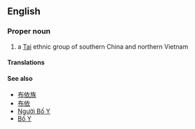 ==English==
{{rfc}}
===Proper noun===
{{wikipedia|Buyei}}
{{en-proper noun}}

# a [[Tai]] ethnic group of southern China and northern Vietnam

====Translations====
{{trans-top}}
{{trans-mid}}
{{trans-bottom}}

====See also====
* [[布依族]]
* [[布依]]
* [[Người Bố Y]]
* [[Bố Y]]